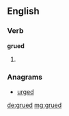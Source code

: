 ==English==

===Verb===
'''grued'''

# {{past of|[[grue]]}}

===Anagrams===
* [[urged#English|urged]]

[[de:grued]]
[[mg:grued]]